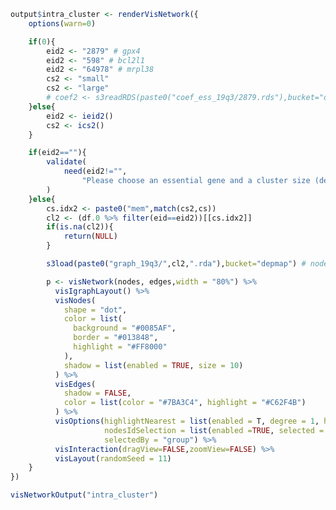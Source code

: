 ```r
output$intra_cluster <- renderVisNetwork({
	options(warn=0)

	if(0){
		eid2 <- "2879" # gpx4
		eid2 <- "598" # bcl2l1
		eid2 <- "64978" # mrpl38
		cs2 <- "small"
		cs2 <- "large"
		# coef2 <- s3readRDS(paste0("coef_ess_19q3/2879.rds"),bucket="depmap")
	}else{
		eid2 <- ieid2()
		cs2 <- ics2()
	}

	if(eid2==""){
	    validate(
	      	need(eid2!="",
	      		"Please choose an essential gene and a cluster size (default:small).\nSpearman correlation coefficients between genes (> 0.1) within the cluster will be shown here.")
		)
	}else{
		cs.idx2 <- paste0("mem",match(cs2,cs))
		cl2 <- (df.0 %>% filter(eid==eid2))[[cs.idx2]]
		if(is.na(cl2)){
			return(NULL)
		}

		s3load(paste0("graph_19q3/",cl2,".rda"),bucket="depmap") # nodes,edges

		p <- visNetwork(nodes, edges,width = "80%") %>%
		  visIgraphLayout() %>%
		  visNodes(
		    shape = "dot",
		    color = list(
		      background = "#0085AF",
		      border = "#013848",
		      highlight = "#FF8000"
		    ),
		    shadow = list(enabled = TRUE, size = 10)
		  ) %>%
		  visEdges(
		    shadow = FALSE,
		    color = list(color = "#7BA3C4", highlight = "#C62F4B")
		  ) %>%
		  visOptions(highlightNearest = list(enabled = T, degree = 1, hover = F),
		  			 nodesIdSelection = list(enabled =TRUE, selected = eid2),
		             selectedBy = "group") %>% 
		  visInteraction(dragView=FALSE,zoomView=FALSE) %>%
		  visLayout(randomSeed = 11)
	}
})
```
```r
visNetworkOutput("intra_cluster")
```